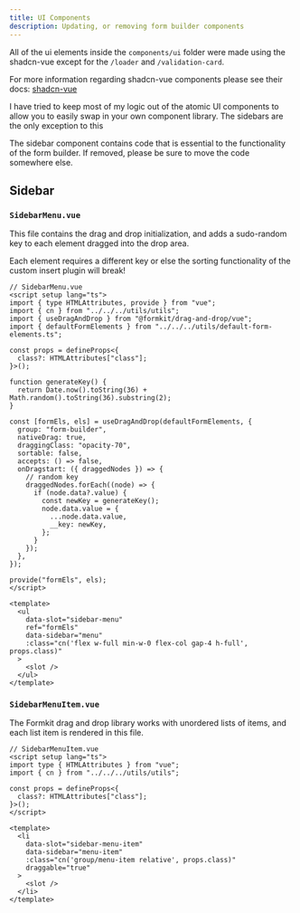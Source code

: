 ```yaml
---
title: UI Components
description: Updating, or removing form builder components
---
```



All of the ui elements inside the `components/ui` folder were made using the shadcn-vue except for the `/loader`
and `/validation-card`.

For more information regarding shadcn-vue components please see their docs: [shadcn-vue](https://www.shadcn-vue.com/)

I have tried to keep most of my logic out of the atomic UI components to allow you to easily swap in your own
component library. The sidebars are the only exception to this

<Aside type="danger">
    The sidebar component contains code that is essential to the functionality
    of the form builder. If removed, please be sure to move the code somewhere else.
</Aside>

## Sidebar

### `SidebarMenu.vue`

This file contains the drag and drop initialization, and adds a sudo-random key to each element
dragged into the drop area.

Each element requires a different key or else the sorting functionality of the custom insert plugin will break!

```vue
// SidebarMenu.vue
<script setup lang="ts">
import { type HTMLAttributes, provide } from "vue";
import { cn } from "../../../utils/utils";
import { useDragAndDrop } from "@formkit/drag-and-drop/vue";
import { defaultFormElements } from "../../../utils/default-form-elements.ts";

const props = defineProps<{
  class?: HTMLAttributes["class"];
}>();

function generateKey() {
  return Date.now().toString(36) + Math.random().toString(36).substring(2);
}

const [formEls, els] = useDragAndDrop(defaultFormElements, {
  group: "form-builder",
  nativeDrag: true,
  draggingClass: "opacity-70",
  sortable: false,
  accepts: () => false,
  onDragstart: ({ draggedNodes }) => {
    // random key
    draggedNodes.forEach((node) => {
      if (node.data?.value) {
        const newKey = generateKey();
        node.data.value = {
          ...node.data.value,
          __key: newKey,
        };
      }
    });
  },
});

provide("formEls", els);
</script>

<template>
  <ul
    data-slot="sidebar-menu"
    ref="formEls"
    data-sidebar="menu"
    :class="cn('flex w-full min-w-0 flex-col gap-4 h-full', props.class)"
  >
    <slot />
  </ul>
</template>
```

### `SidebarMenuItem.vue`

The Formkit drag and drop library works with unordered lists of items, and each list item is rendered in this file.

```vue
// SidebarMenuItem.vue
<script setup lang="ts">
import type { HTMLAttributes } from "vue";
import { cn } from "../../../utils/utils";

const props = defineProps<{
  class?: HTMLAttributes["class"];
}>();
</script>

<template>
  <li
    data-slot="sidebar-menu-item"
    data-sidebar="menu-item"
    :class="cn('group/menu-item relative', props.class)"
    draggable="true"
  >
    <slot />
  </li>
</template>
```

